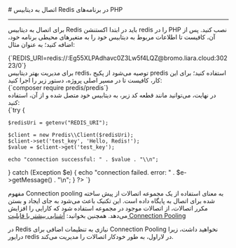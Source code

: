 

<Layout>
<Head>
<title>مستندات اتصال به Redis در PHP - لیارا</title>
</Head>
# اتصال به دیتابیس Redis در برنامه‌های PHP
<hr className="mb-2" />

برای اتصال به دیتابیس Redis باید در ابتدا
اکستنشن <Important>redis</Important> را در PHP نصب کنید.
پس از آن، کافیست تا 
اطلاعات مربوط به دیتابیس خود را 
به متغیرهای محیطی برنامه خود، اضافه کنید؛ به عنوان مثال:

<div className="h-2" />
    <div dir='ltr'>
    <Highlight className="bash">
        {`REDIS_URI=redis://:Eg55XLPAdhavc0Z3Lw5f4LQZ@bromo.liara.cloud:30223/0`}
    </Highlight>
    </div>
<div className="h-2" />
برای مدیریت بهتر دیتابیس redis، توصیه می‌شود از پکیج <Important>predis</Important> استفاده کنید؛ برای این کار، کافیست تا در مسیر اصلی پروژه، دستور زیر را اجرا کنید:
<div className="h-2" />
    <div dir='ltr'>
    <Highlight className="bash">
        {`composer require predis/predis`}
    </Highlight>
    </div>
<div className="h-2" />
در نهایت، می‌توانید مانند قطعه کد زیر، به دیتابیس خود متصل شده و از آن، استفاده کنید:

<div className="h-2" />
    <div dir='ltr'>
    <Highlight className="php">
        {`<?php
require 'vendor/autoload.php';

try {
    
    $redisUri = getenv("REDIS_URI");
    
    $client = new Predis\\Client($redisUri);
    $client->set('test_key', 'Hello, Redis!');
    $value = $client->get('test_key');
    
    echo "connection successful: " . $value . "\\n";
} catch (Exception $e) {
    echo "connection failed. error: " . $e->getMessage() . "\\n";
}
?>
`}
    </Highlight>
    </div>
<div className="h-2" />

<Section id="connection-pooling" title="استفاده از Connection Pooling" />

مفهوم Connection pooling به معنای استفاده از یک مجموعه اتصالات از پیش ساخته شده برای اتصال به پایگاه داده است. این تکنیک باعث می‌شود به جای ایجاد و بستن مکرر اتصالات، از اتصالات موجود در مجموعه استفاده شود که کارایی را افزایش می‌دهد.
<Alert variant='success'>همچنین بخوانید: <a className="text-[#2196f3] " href="/dbaas/details/connection-pool">آشنایی بیشتر با قابلیت Connection Pooling</a></Alert>

در Redis نیازی به تنظیمات اضافی برای Connection Pooling نخواهید داشت، زیرا درایور <Important>redis</Important> در لاراول، به طور خودکار اتصالات را مدیریت می‌کند.

</Layout>